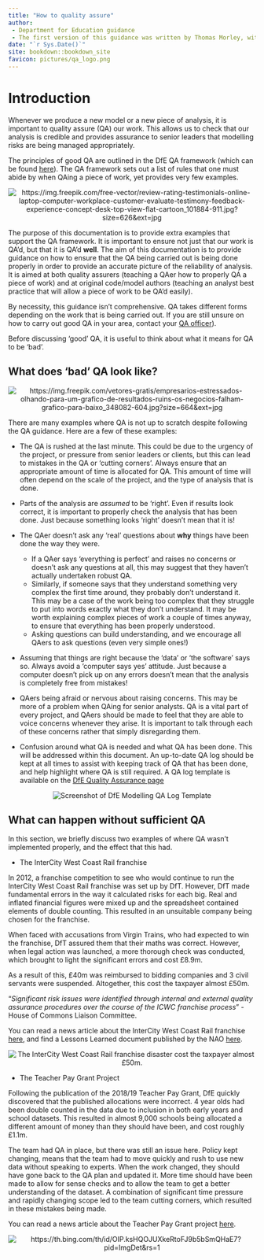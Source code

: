 ```yaml
--- 
title: "How to quality assure"
author:
 - Department for Education guidance
 - The first version of this guidance was written by Thomas Morley, with help from Melissa Cook, James McGlade and Nicky Brassington. It is intended to be a living document and we'd very much welcome suggestions for improvements or additions. Please contact the Modelling Improvement and Assurance Unit. Suggestions will be reviewed by the DfE QA team, and any approved changes will be made.
date: "`r Sys.Date()`"
site: bookdown::bookdown_site
favicon: pictures/qa_logo.png
---
```


# Introduction

Whenever we produce a new model or a new piece of analysis, it is important to quality assure (QA) our work. This allows us to check that our analysis is credible and provides assurance to senior leaders that modelling risks are being managed appropriately.

The principles of good QA are outlined in the DfE QA framework (which can be found [here](https://educationgovuk.sharepoint.com/:w:/r/sites/sarpi/g/_layouts/15/Doc.aspx?sourcedoc=%7BE1DED116-2A85-4754-993F-A6E458DA3A59%7D&file=Quality%20Assurance%20of%20Models%20at%20DfE_April_2020.docx&action=default&mobileredirect=true)). The QA framework sets out a list of rules that one must abide by when QAing a piece of work, yet provides very few examples.

<center>

![](pictures/intro_pic.jpg "https://img.freepik.com/free-vector/review-rating-testimonials-online-laptop-computer-workplace-customer-evaluate-testimony-feedback-experience-concept-desk-top-view-flat-cartoon_101884-911.jpg?size=626&ext=jpg")

</center>

The purpose of this documentation is to provide extra examples that support the QA framework. It is important to ensure not just that our work is QA'd, but that it is QA'd **well**. The aim of this documentation is to provide guidance on how to ensure that the QA being carried out is being done properly in order to provide an accurate picture of the reliability of analysis. It is aimed at both quality assurers (teaching a QAer how to properly QA a piece of work) and at original code/model authors (teaching an analyst best practice that will allow a piece of work to be QA'd easily).

By necessity, this guidance isn't comprehensive. QA takes different forms depending on the work that is being carried out. If you are still unsure on how to carry out good QA in your area, contact your [QA officer](https://educationgovuk.sharepoint.com/sites/sarpi/g/SitePages/QA-Officers'N.aspx)).

Before discussing 'good' QA, it is useful to think about what it means for QA to be 'bad'.

## What does 'bad' QA look like?

<center>

![](pictures/bad_qa_pic.jpg "https://img.freepik.com/vetores-gratis/empresarios-estressados-olhando-para-um-grafico-de-resultados-ruins-os-negocios-falham-grafico-para-baixo_348082-604.jpg?size=664&ext=jpg")

</center>

There are many examples where QA is not up to scratch despite following the QA guidance. Here are a few of these examples:

* The QA is rushed at the last minute. This could be due to the urgency of the project, or pressure from senior leaders or clients, but this can lead to mistakes in the QA or 'cutting corners'. Always ensure that an appropriate amount of time is allocated for QA. This amount of time will often depend on the scale of the project, and the type of analysis that is done.

* Parts of the analysis are *assumed* to be 'right'. Even if results look correct, it is important to properly check the analysis that has been done. Just because something looks 'right' doesn't mean that it is!

* The QAer doesn't ask any 'real' questions about **why** things have been done the way they were.
  + If a QAer says 'everything is perfect' and raises no concerns or doesn't ask any questions at all, this may suggest that they haven't actually undertaken robust QA.
  + Similarly, if someone says that they understand something very complex the first time around, they probably don't understand it. This may be a case of the work being too complex that they struggle to put into words exactly what they don't understand. It may be worth explaining complex pieces of work a couple of times anyway, to ensure that everything has been properly understood.
  + Asking questions can build understanding, and we encourage all QAers to ask questions (even very simple ones!)

* Assuming that things are right because the 'data' or 'the software' says so. Always avoid a 'computer says yes' attitude. Just because a computer doesn't pick up on any errors doesn't mean that the analysis is completely free from mistakes!


* QAers being afraid or nervous about raising concerns. This may be more of a problem when QAing for senior analysts. QA is a vital part of every project, and QAers should be made to feel that they are able to voice concerns whenever they arise. It is important to talk through each of these concerns rather that simply disregarding them.

* Confusion around what QA is needed and what QA has been done. This will be addressed within this document. An up-to-date QA log should be kept at all times to assist with keeping track of QA that has been done, and help highlight where QA is still required. A QA log template is available on the [DfE Quality Assurance page](https://educationgovuk.sharepoint.com/sites/sarpi/g/SitePages/Quality-Assurance.aspx)

<center>

![](pictures/qa-log.png "Screenshot of DfE Modelling QA Log Template")
</center>

## What can happen without sufficient QA

In this section, we briefly discuss two examples of where QA wasn't implemented properly, and the effect that this had.

* The InterCity West Coast Rail franchise

In 2012, a franchise competition to see who would continue to run the InterCity West Coast Rail franchise was set up by DfT. However, DfT made fundamental errors in the way it calculated risks for each big. Real and inflated financial figures were mixed up and the spreadsheet contained elements of double counting. This resulted in an unsuitable company being chosen for the franchise.

When faced with accusations from Virgin Trains, who had expected to win the franchise, DfT assured them that their maths was correct. However, when legal action was launched, a more thorough check was conducted, which brought to light the significant errors and cost £8.9m.

As a result of this, £40m was reimbursed to bidding companies and 3 civil servants were suspended. Altogether, this cost the taxpayer almost £50m.

"*Significant risk issues were identified through internal and external quality assurance procedures over the course of the ICWC franchise process*" - House of Commons Liaison Committee.

You can read a news article about the InterCity West Coast Rail franchise [here](https://www.politics.co.uk/news/2013/02/26/complete-lack-of-common-sense-the-disaster-of-the-west-coast-franchise/), and find a Lessons Learned document published by the NAO [here](https://www.nao.org.uk/wp-content/uploads/2012/12/1213796.pdf).

<center>

![](pictures/trains.jpg "The InterCity West Coast Rail franchise disaster cost the taxpayer almost £50m.")
</center>

* The Teacher Pay Grant Project

Following the publication of the 2018/19 Teacher Pay Grant, DfE quickly discovered that the published allocations were incorrect. 4 year olds had been double counted in the data due to inclusion in both early years and school datasets. This resulted in almost 9,000 schools being allocated a different amount of money than they should have been, and cost roughly £1.1m.

The team had QA in place, but there was still an issue here. Policy kept changing, means that the team had to move quickly and rush to use new data without speaking to experts. When the work changed, they should have gone back to the QA plan and updated it. More time should have been made to allow for sense checks and to allow the team to get a better understanding of the dataset. A combination of significant time pressure and rapidly changing scope led to the team cutting corners, which resulted in these mistakes being made.

You can read a news article about the Teacher Pay Grant project [here](https://www.tes.com/news/schools-receive-more-cash-after-dfe-admits-double-counting-pupils).

<center>

![](pictures/teacher.jfif "https://th.bing.com/th/id/OIP.ksHQOJUXkeRtoFJ9b5bSmQHaE7?pid=ImgDet&rs=1")
</center>

